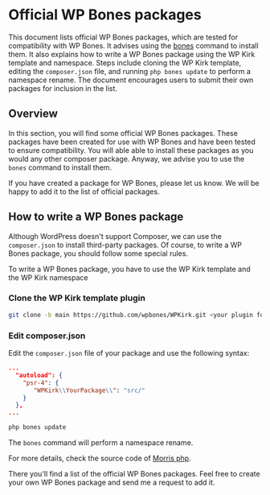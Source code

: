 
# Official WP Bones packages

This document lists official WP Bones packages, which are tested for compatibility with WP Bones. It advises using the [bones](/docs/BonesConsole/bones-console) command to install them. It also explains how to write a WP Bones package using the WP Kirk template and namespace. Steps include cloning the WP Kirk template, editing the `composer.json` file, and running `php bones update` to perform a namespace rename. The document encourages users to submit their own packages for inclusion in the list.

## Overview

In this section, you will find some official WP Bones packages. These packages have been created for use with WP Bones and have been tested to ensure compatibility.
You will able able to install these packages as you would any other composer package.
Anyway, we advise you to use the `bones` command to install them.

<Callout type="info" emoji="📦">
If you have created a package for WP Bones, please let us know. We will be happy to add it to the list of official packages.
</Callout>

## How to write a WP Bones package

Although WordPress doesn't support Composer, we can use the `composer.json` to install third-party packages.
Of course, to write a WP Bones package, you should follow some special rules.

To write a WP Bones package, you have to use the WP Kirk template and the WP Kirk namespace

<Steps>

### Clone the WP Kirk template plugin

```sh copy
git clone -b main https://github.com/wpbones/WPKirk.git <your plugin folder>
```

### Edit composer.json

Edit the `composer.json` file of your package and use the following syntax:

```json copy
...
  "autoload": {
    "psr-4": {
       "WPKirk\\YourPackage\\": "src/"
    }
  },
...
```

```sh copy
php bones update
```

The `bones` command will perform a namespace rename.

For more details, check the source code of [Morris php](https://github.com/wpbones/morris-php).

There you'll find a list of the official WP Bones packages. Feel free to create your own WP Bones package and send me a request to add it.

</Steps>